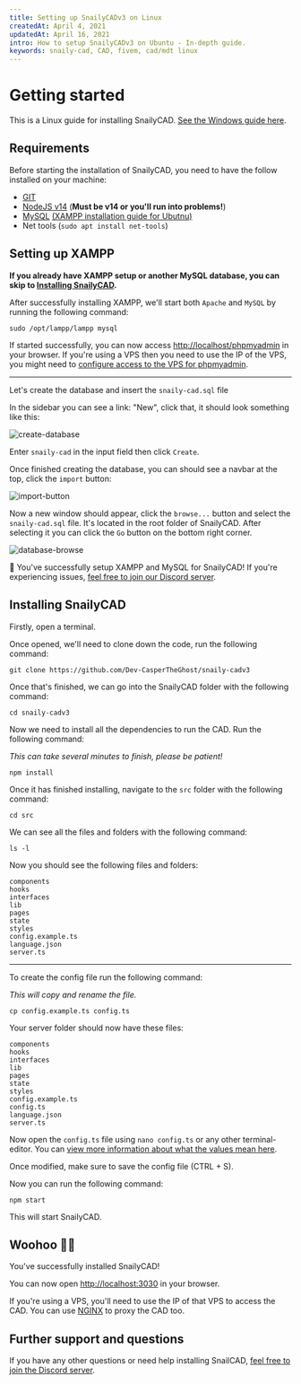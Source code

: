 ```yaml
---
title: Setting up SnailyCADv3 on Linux
createdAt: April 4, 2021
updatedAt: April 16, 2021
intro: How to setup SnailyCADv3 on Ubuntu - In-depth guide.
keywords: snaily-cad, CAD, fivem, cad/mdt linux
---
```



# Getting started

This is a Linux guide for installing SnailyCAD. [See the Windows guide here](/blog/setting-up-snailycad-windows).

## Requirements

Before starting the installation of SnailyCAD, you need to have the follow installed on your machine:

- [GIT](https://git-scm.com/downloads)
- [NodeJS v14](https://nodejs.org) (**Must be v14 or you'll run into problems!**)
- [MySQL](https://www.apachefriends.org/download.html#download-linux) [(XAMPP installation guide for Ubutnu)](https://vitux.com/ubuntu-xampp/)
- Net tools (`sudo apt install net-tools`)

## Setting up XAMPP

**If you already have XAMPP setup or another MySQL database, you can skip to [Installing SnailyCAD](#installing-snailycad).**

After successfully installing XAMPP, we'll start both `Apache` and `MySQL` by running the following command:

```console
sudo /opt/lampp/lampp mysql
```

If started successfully, you can now access [http://localhost/phpmyadmin](http://localhost/phpmyadmin) in your browser. If you're using a VPS then you need to use the IP of the VPS, you might need to [configure access to the VPS for phpmyadmin](https://stackoverflow.com/questions/23235363/forbidden-you-dont-have-permission-to-access-phpmyadmin-on-this-server).

---

Let's create the database and insert the `snaily-cad.sql` file

In the sidebar you can see a link: "New", click that, it should look something like this:

<Image
  alt="create-database"
  src="/blog/create-database.png"
  placeholder="blur"
  blurDataURL={CreateDB}
/>

Enter `snaily-cad` in the input field then click `Create`.

Once finished creating the database, you can should see a navbar at the top, click the `import` button:

<Image
  alt="import-button"
  src="/blog/import-button.png"
  placeholder="blur"
  blurDataURL={ImportButton}
/>

Now a new window should appear, click the `browse...` button and select the `snaily-cad.sql` file. It's located in the root folder of SnailyCAD. After selecting it you can click the `Go` button on the bottom right corner.

<Image
  src="/blog/database-browse.png"
  alt="database-browse"
  placeholder="blur"
  blurDataURL={DatabaseBrowse}
/>

🎉 You've successfully setup XAMPP and MySQL for SnailyCAD! If you're experiencing issues, [feel free to join our Discord server](https://discord.gg/eGnrPqEH7U).

## Installing SnailyCAD

Firstly, open a terminal.

Once opened, we'll need to clone down the code, run the following command:

```console
git clone https://github.com/Dev-CasperTheGhost/snaily-cadv3
```

Once that's finished, we can go into the SnailyCAD folder with the following command:

```console
cd snaily-cadv3
```

Now we need to install all the dependencies to run the CAD. Run the following command:

_This can take several minutes to finish, please be patient!_

```console
npm install
```

Once it has finished installing, navigate to the `src` folder with the following command:

```console
cd src
```

We can see all the files and folders with the following command:

```console
ls -l
```

Now you should see the following files and folders:

```console
components
hooks
interfaces
lib
pages
state
styles
config.example.ts
language.json
server.ts
```

---

To create the config file run the following command:

_This will copy and rename the file._

```console
cp config.example.ts config.ts
```

Your server folder should now have these files:

```console
components
hooks
interfaces
lib
pages
state
styles
config.example.ts
config.ts
language.json
server.ts
```

Now open the `config.ts` file using `nano config.ts` or any other terminal-editor. You can [view more information about what the values mean here](https://github.com/Dev-CasperTheGhost/snaily-cadv3/wiki/Config-file).

Once modified, make sure to save the config file (CTRL + S).

Now you can run the following command:

```console
npm start
```

This will start SnailyCAD.

## Woohoo 🎉🎉

You've successfully installed SnailyCAD!

You can now open [http://localhost:3030](http://localhost:3030) in your browser.

If you're using a VPS, you'll need to use the IP of that VPS to access the CAD. You can use [NGINX](https://nginx.com) to proxy the CAD too.

## Further support and questions

If you have any other questions or need help installing SnailCAD, [feel free to join the Discord server](https://discord.gg/eGnrPqEH7U).

